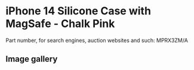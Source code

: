 # iPhone 14 Silicone Case with MagSafe - Chalk Pink

Part number, for search engines, auction websites and such: MPRX3ZM/A

## Image gallery

<div style={{ width: "768px" }}>
  <GalleryComponent
    images={[
      {
        original: "/everysource/MPRX3",
        thumbnail: "/everypreview/MPRX3",
      },
      {
        original: "/everysource/MPRX3_AV1",
        thumbnail: "/everypreview/MPRX3_AV1",
      },
      {
        original: "/everysource/MPRX3_AV2",
        thumbnail: "/everypreview/MPRX3_AV2",
      },
      {
        original: "/everysource/MPRX3_AV3",
        thumbnail: "/everypreview/MPRX3_AV3",
      },
      {
        original: "/everysource/MPRX3_AV4",
        thumbnail: "/everypreview/MPRX3_AV4",
      },
      {
        original: "/everysource/MPRX3_AV5",
        thumbnail: "/everypreview/MPRX3_AV5",
      },
      {
        original: "/everysource/MPRX3_AV6",
        thumbnail: "/everypreview/MPRX3_AV6",
      },
      {
        original: "/everysource/MPRX3_AV7",
        thumbnail: "/everypreview/MPRX3_AV7",
      }
    ]}
  />
</div>